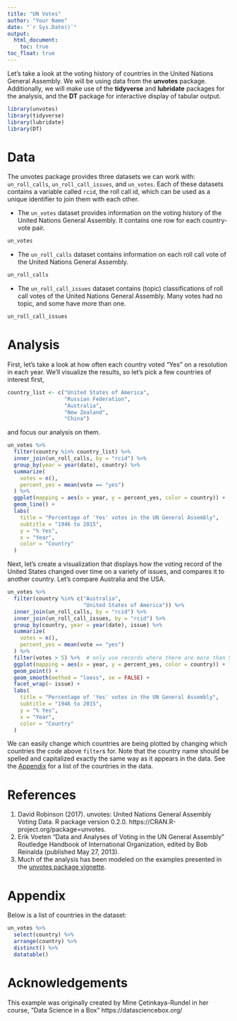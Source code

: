 ```yaml
---
title: "UN Votes"
author: "Your Name"
date: "`r Sys.Date()`"
output: 
  html_document:
    toc: true
toc_float: true
---
```

  
Let's take a look at the voting history of countries in the United Nations 
General Assembly. We will be using data from the __unvotes__ package. 
Additionally, we will make use of the __tidyverse__ and __lubridate__ packages 
for the analysis, and the __DT__ package for interactive display of tabular 
output.

```r
library(unvotes)
library(tidyverse)
library(lubridate)
library(DT)
```

# Data

The unvotes package provides three datasets we can work with: `un_roll_calls`, 
`un_roll_call_issues`, and `un_votes`. Each of these datasets contains a 
variable called `rcid`, the roll call id, which can be used as a unique 
identifier to join them with each other.

- The `un_votes` dataset provides information on the voting history of the 
United Nations General Assembly. It contains one row for each country-vote pair.

```r
un_votes
```

- The `un_roll_calls` dataset contains information on each roll call vote of 
the United Nations General Assembly.

```r
un_roll_calls
```

- The `un_roll_call_issues` dataset contains (topic) classifications of roll 
call votes of the United Nations General Assembly. Many votes had no topic, 
and some have more than one.

```r
un_roll_call_issues
```

# Analysis

First, let's take a look at how often each country voted "Yes" on a resolution 
in each year. We'll visualize the results, so let's pick a few countries of 
interest first,

```r
country_list <- c("United States of America", 
                  "Russian Federation", 
                  "Australia", 
                  "New Zealand",
                  "China")
```

and focus our analysis on them.

```r
un_votes %>%
  filter(country %in% country_list) %>%
  inner_join(un_roll_calls, by = "rcid") %>%
  group_by(year = year(date), country) %>%
  summarize(
    votes = n(),
    percent_yes = mean(vote == "yes")
  ) %>%
  ggplot(mapping = aes(x = year, y = percent_yes, color = country)) +
  geom_line() +
  labs(
    title = "Percentage of 'Yes' votes in the UN General Assembly",
    subtitle = "1946 to 2015",
    y = "% Yes",
    x = "Year",
    color = "Country"
  )
```

Next, let's create a visualization that displays 
how the voting record of the United States changed over time on a variety of 
issues, and compares it to another country. Let's compare Australia and the USA.

```r
un_votes %>%
  filter(country %in% c("Australia", 
                        "United States of America")) %>%
  inner_join(un_roll_calls, by = "rcid") %>%
  inner_join(un_roll_call_issues, by = "rcid") %>%
  group_by(country, year = year(date), issue) %>%
  summarize(
    votes = n(),
    percent_yes = mean(vote == "yes")
  ) %>%
  filter(votes > 5) %>%  # only use records where there are more than 5 votes
  ggplot(mapping = aes(x = year, y = percent_yes, color = country)) +
  geom_point() +
  geom_smooth(method = "loess", se = FALSE) +
  facet_wrap(~ issue) +
  labs(
    title = "Percentage of 'Yes' votes in the UN General Assembly",
    subtitle = "1946 to 2015",
    y = "% Yes",
    x = "Year",
    color = "Country"
  )
```

We can easily change which countries are being plotted by changing which 
countries the code above `filter`s for. Note that the country name should be 
spelled and capitalized exactly the same way as it appears in the data. See 
the [Appendix](#appendix) for a list of the countries in the data.
  
# References
  
  1. David Robinson (2017). unvotes: United Nations General Assembly Voting Data. 
  R package version 0.2.0. https://CRAN.R-project.org/package=unvotes.
  2. Erik Voeten "Data and Analyses of Voting in the UN General Assembly" 
  Routledge Handbook of International Organization, edited by Bob Reinalda 
  (published May 27, 2013).
  3. Much of the analysis has been modeled on the examples presented in the 
  [unvotes package vignette](https://cran.r-project.org/web/packages/unvotes/vignettes/unvotes.html).
  
# Appendix {#appendix}
  
Below is a list of countries in the dataset:
    
```r
un_votes %>% 
  select(country) %>%
  arrange(country) %>% 
  distinct() %>%
  datatable()
```

# Acknowledgements

This example was originally created by Mine Çetinkaya-Rundel in her course, "Data Science in a Box" https://datasciencebox.org/